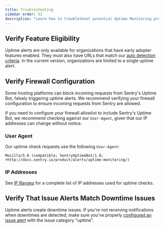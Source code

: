 ```yaml
---
title: Troubleshooting
sidebar_order: 52
description: "Learn how to troubleshoot potential Uptime Monitoring problems."
---
```


<Include name="feature-stage-alpha-uptime.mdx" />

## Verify Feature Eligibility

Uptime alerts are only available for organizations that have early adopter features enabled. They must also have URLs that match our [auto detection criteria](/product/alerts/uptime-monitoring/automatic-detection/#how-it-works). In the current version, organizations are limited to a single uptime alert.

## Verify Firewall Configuration

Some hosting platforms can block incoming requests from Sentry's Uptime Bot, falsely triggering uptime alerts. We recommend verifying your firewall configuration to ensure incoming requests from Sentry are allowed.

If you need to configure your firewall allowlist to include Sentry's Uptime Bot, we recommend checking against our `User-Agent`, given that our IP addresses can change without notice.

### User Agent

Our uptime check requests use the following `User-Agent`:

```
Mozilla/5.0 (compatible; SentryUptimeBot/1.0; +http://docs.sentry.io/product/alerts/uptime-monitoring/)
```

### IP Addresses

See [IP Ranges](/security-legal-pii/security/ip-ranges/#uptime-monitoring) for a complete list of IP addresses used for uptime checks.

## Verify That Issue Alerts Match Downtime Issues

Uptime alerts create downtime issues. If you're not receiving notifications when downtimes are detected, make sure you've properly [configured an issue alert](/product/alerts/create-alerts/issue-alert-config/) with the issue category "uptime".
